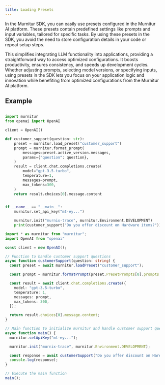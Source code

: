 ```yaml
---
title: Loading Presets
---
```


In the Murnitur SDK, you can easily use presets configured in the Murnitur AI platform. These presets contain predefined settings like prompts and input variables, tailored for specific tasks. By using these presets in the SDK, you avoid the need to store configuration details in your code or repeat setup steps.

This simplifies integrating LLM functionality into applications, providing a straightforward way to access optimized configurations. It boosts productivity, ensures consistency, and speeds up development cycles. Whether adjusting prompts, selecting model versions, or specifying inputs, using presets in the SDK lets you focus on your application logic and innovation while benefiting from optimized configurations from the Murnitur AI platform.

## Example

<CodeGroup>

```python python

import murnitur
from openai import OpenAI

client = OpenAI()

def customer_support(question: str):
    preset = murnitur.load_preset("customer_support")
    prompt = murnitur.format_prompt(
        messages=preset.active_version.messages,
        params={"question": question},
    )
    result = client.chat.completions.create(
        model="gpt-3.5-turbo",
        temperature=1,
        messages=prompt,
        max_tokens=300,
    )
    return result.choices[0].message.content


if __name__ == "__main__":
    murnitur.set_api_key("mt-ey...")

    murnitur.init("murnix-trace", murnitur.Environment.DEVELOPMENT)
    print(customer_support("Do you offer discount on Hardware items?"))


```


```typescript typescript
import * as murnitur from "murnitur";
import OpenAI from "openai"

const client = new OpenAI();

// Function to handle customer support questions
async function customerSupport(question: string) {
  const preset = await murnitur.loadPreset("customer_support");

  const prompt = murnitur.formatPrompt(preset.PresetPrompts[0].prompts, { question });

  const result = await client.chat.completions.create({
    model: "gpt-3.5-turbo",
    temperature: 1,
    messages: prompt,
    max_tokens: 300,
  });

  return result.choices[0].message.content;
}

// Main function to initialize murnitur and handle customer support query
async function main() {
  murnitur.setApiKey("mt-ey...");

  murnitur.init("murnix-trace", murnitur.Environment.DEVELOPMENT);

  const response = await customerSupport("Do you offer discount on Hardware items?");
  console.log(response);
}

// Execute the main function
main();

```

</CodeGroup>
